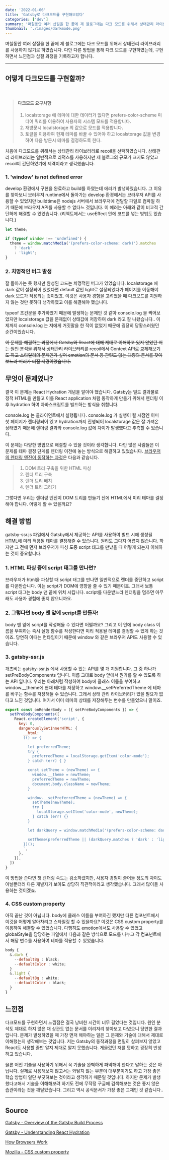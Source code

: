 ```yaml
---
date: '2022-01-06'
title: 'Gatsby로 다크모드를 구현해보았다'
categories: ['dev']
summary: '며칠동안 여러 삽질을 한 끝에 제 블로그에는 다크 모드를 위해서 상태관리 라이브러리를 사용하지 않기로 하였습니다. 다만 다른 방법을 통해 다크 모드를 구현하였는데, 구현하면서 느낀점과 삽질 과정을 기록하고자 합니다.'
thumbnail: './images/darkmode.png'
---
```


며칠동안 여러 삽질을 한 끝에 제 블로그에는 다크 모드를 위해서 상태관리 라이브러리를 사용하지 않기로 하였습니다. 다만 다른 방법을 통해 다크 모드를 구현하였는데, 구현하면서 느낀점과 삽질 과정을 기록하고자 합니다.

<hr />

## 어떻게 다크모드를 구현할까?

<br />

> #### 다크모드 요구사항
> 1. localstorage 에 테마에 대한 데이터가 없다면 prefers-color-scheme 미디어 쿼리를 이용하여 사용자의 시스템 모드를 적용합니다.
> 2. 재방문시 localstorage 의 값으로 모드를 적용합니다.
> 3. 토글을 이용하여 현재 테마를 바꿀 수 있어야 하고 localstorage 값을 변경하여 다음 방문시 테마를 결정하도록 한다.

처음에 다크모드를 위해서는 상태관리 라이브러리로 recoil을 선택하였습니다. 상태관리 라이브러리는 일반적으로 리덕스를 사용하지만 제 블로그의 규모가 크지도 않았고 recoil이 간단하였기에 제격이라고 생각했습니다.


### 1. 'window' is not defined error

develop 환경에서 구현을 완료하고 build를 하였는데 에러가 발생하였습니다. 그 이유를 찾아보니 브러우저 runtime에서 돌아가는 develop 환경에서는 브라우저 API를 사용할 수 있었지만 buildtime은 nodejs 서버에서 브라우저에 전달할 파일로 컴파일 하기 때문에 브라우저 API를 사용할 수 없다느 것입니다. 이 에러는 아래와 같이 비교적 간단하게 해결할 수 있었습니다. (리액트에서는 useEffect 안에 코드를 넣는 방법도 있습니다.)

```javascript
let theme;

if (typeof window !== 'undefined') {
  theme = window.matchMedia('(prefers-color-scheme: dark)').matches
    ? 'dark'
    : 'light';
}
```

### 2. 치명적인 버그 발생

잘 돌아가는 듯 했지만 완성된 코드는 치명적인 버그가 있었습니다. localstorage 에 dark 값이 설정되어 있었다면 default 값인 light로 설정되었다가 페이지를 이동해야 dark 모드가 적용되는 것이었죠. 이것은 사용자 경험을 고려했을 때 다크모드를 지원하지 않는 것만 못하다 생각하였고 이를 해결해야 했습니다.

typeof 조건문을 추가하였기 때문에 발생하는 문제인 것 같아 console.log 을 찍어보았지만 localstorage 값을 문제없이 상태값에 저장하여 dark 라고 잘 나왔습니다.. 이제까지 console.log 는 저에게 거짓말을 한 적이 없었기 때문에 굉장히 당황스러웠던 순간이었습니다.

~~이 문제를 해결하는 과정에서 Gatsby와 React에 대해 제대로 이해하고 있지 않았던 저는 원인 분석을 위해서 상태관리 라이브러리를 recoil에서 Context API로 교체해보기도 하고 스타일리의 문제인가 싶어 emotion의 문서 등 관련도 없는 대량의 문서를 찾아보느라 머리가 터질 지경이었습니다.~~

## 무엇이 문제였나?

결국 이 문제는 React Hydration 개념을 알아야 했습니다. Gatsby는 빌드 결과물로 정적 HTML을 만들고 이를 React application 처럼 동작하게 만들기 위해서 렌더링 이후 hydration 하여 자바스크립트를 빌드하는 방식을 취합니다.

console.log 는 클라이언트에서 실행됩니다. console.log 가 실행이 될 시점엔 이미 첫 페이지가 렌더링되어 있고 hydration까지 진행되어 localstorage 값은 잘 가져온 상태였기 때문에 렌더링 결과와 console.log 값에 차이가 발생했다고 추측할 수 있습니다.

이 문제는 다양한 방법으로 해결할 수 있을 것이라 생각합니다. 다만 많은 사람들은 이 문제를 테마 결정 단계를 렌더링 이전에 놓는 방식으로 해결하고 있었습니다. [브라우저의 렌더링 엔진이 동작하는 과정](https://www.html5rocks.com/en/tutorials/internals/howbrowserswork/)은 다음과 같습니다.

> 1. DOM 트리 구축을 위한 HTML 파싱
> 2. 렌더 트리 구축
> 3. 렌더 트리 배치
> 4. 렌더 트리 그리기

그렇다면 우리는 렌더링 엔진이 DOM 트리를 만들기 전에 HTML에서 미리 테마를 결정해야 합니다. 어떻게 할 수 있을까요?

## 해결 방법

gatsby-ssr.js 파일에서 Gatsby에서 제공하는 API를 사용하여 빌드 시에 생성될 HTML에 미리 적용될 테마를 결정해줄 수 있습니다. 원리도 그다지 어렵지 않습니다. 하지만 그 전에 먼저 브라우저가 파싱 도중 script 태그를 만났을 때 어떻게 되는지 이해하는 것이 중요합니다.

### 1. HTML 파싱 중에 script 태그를 만나면?

브라우저가 html을 파싱할 때 script 태그를 만나면 일반적으로 렌더를 중단하고 script를 다운받습니다. 이는 script가 DOM에 영향을 줄 수 있기 때문이죠. 그래서 보통 script 태그는 body 맨 끝에 위치 시킵니다. script를 다운받느라 렌더링을 멈추면 아무래도 사용자 경험에 좋지 않으니까요.

### 2. 그렇다면 body 맨 앞에 script를 만들자!

body 맨 앞에 script를 작성해둘 수 있다면 어떨까요? 그리고 이 안에 body class 이름을 부여하는 즉시 실행 함수를 작성한다면 미리 적용될 테마를 결정할 수 있게 하는 것이죠. 당연히 이때는 런타임이기 때문에 window 와 같은 브라우저 API도 사용할 수 있습니다.

### 3. gatsby-ssr.js

개츠비는 gatsby-ssr.js 에서 사용할 수 있는 API를 몇 개 지원합니다. 그 중 하나가 setPreBodyComponents 입니다. 이름 그대로 body 앞에서 뭔가를 할 수 있도록 하는 API 입니다. 우리는 아래처럼 작성하여 body에 클래스 이름을 부여하고 window.\__theme에 현재 테마를 저장하고 window.\__setPreferredTheme 에 테마를 바꾸는 함수를 저장해둘 수 있습니다. 그래서 상태 관리 라이브러리가 있을 필요가 없다고 느낀 것입니다. 여기서 이미 테마의 상태를 저장해두는 변수를 만들었으니 말이죠.

```javascript
export const onRenderBody = ({ setPreBodyComponents }) => {
  setPreBodyComponents([
    React.createElement('script', {
      key: 0,
      dangerouslySetInnerHTML: {
        __html: `
        (() => {

          let preferredTheme;
          try {
            preferredTheme = localStorage.getItem('color-mode');
          } catch (err) { }

          const setTheme = (newTheme) => {
            window.__theme = newTheme;
            preferredTheme = newTheme;
            document.body.className = newTheme;
          }

          window.__setPreferredTheme = (newTheme) => {
            setTheme(newTheme);
            try {
              localStorage.setItem('color-mode', newTheme);
            } catch (err) {}
          }

          let darkQuery = window.matchMedia('(prefers-color-scheme: dark)');

          setTheme(preferredTheme || (darkQuery.matches ? 'dark' : 'light'));
        })();
        `,
      },
    }),
  ])
}
```

이 방법을 쓴다면 첫 렌더링 속도는 감소하겠지만, 사용자 경험이 줄어들 정도의 차이도 아닐뿐더러 다른 개발자가 보아도 상당히 직관적이라고 생각했습니다. 그래서 많이들 사용하는 것이겠죠.

### 4. CSS custom property

아직 끝난 것이 아닙니다. body에 클래스 이름을 부여하긴 했지만 다른 컴포넌트에서 이것을 어떻게 알아차리고 스타일링 할 수 있을까요? 이것은 CSS custom property를 이용하여 해결할 수 있었습니다. 다행히도 emotion에서도 사용할 수 있었고 globalStyle을 담당하는 파일에서 다음과 같은 방식으로 모드를 나누고 각 컴포넌트에서 해당 변수를 사용하여 테마를 적용할 수 있었습니다.

```javascript
body {
  &.dark {
    --defaultBg : black;
    --defaultColor : white;
  }
  &.light {
    --defaultBg : white;
    --defaultColor : black;
  }
}
```

## 느낀점

다크모드를 구현하면서 느낌점은 결국 낭비한 시간이 너무 길었다는 것입니다. 원인 분석도 제대로 하지 않은 채 상관도 없는 문서를 이리저리 찾아보고 다녔으니 당연한 결과입니다. 문제가 발생하였을 때 가장 먼저 해야하는 일은 그 문제와 기술에 대해서 제대로 이해했는지 생각해보는 것입니다. 저는 Gatsby의 동작과정을 면밀히 살펴보지 않았고 React도 사용할 줄만 알지 제대로 알지 못했습니다. 게을렀던 저를 탓하고 굉장히 반성하고 있습니다.

물론 어떤 기술을 사용하기 위해서 꼭 기술을 완벽하게 파악해야 한다고 말하는 것은 아닙니다. 실제로 사용해보지 않고서는 와닿지 않는 부분이 대부분이기도 하고 가장 좋은 학습 방법이 일단 부딧혀보는 것이라고 생각하기 때문일 것입니다. 하지만 문제가 발생했다고해서 기술을 이해해보려 하기도 전에 무작정 구글에 검색해보는 것은 좋지 않은 습관이라는 것을 깨달았습니다. 그리고 역시 공식문서가 가장 좋은 교재인 것 같습니다..


<hr />

## Source

[Gatsby - Overview of the Gatsby Build Process](https://www.gatsbyjs.com/docs/conceptual/overview-of-the-gatsby-build-process/)

[Gatsby - Understanding React Hydration](https://www.gatsbyjs.com/docs/conceptual/react-hydration/)

[How Browsers Work](https://www.html5rocks.com/en/tutorials/internals/howbrowserswork/)

[Mozilla - CSS custom property](https://developer.mozilla.org/ko/docs/Web/CSS/Using_CSS_custom_properties)

